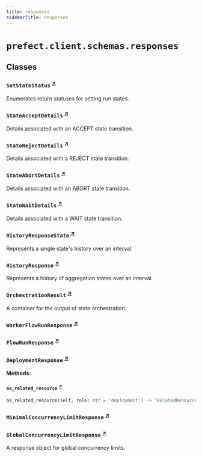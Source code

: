 ```yaml
---
title: responses
sidebarTitle: responses
---
```


# `prefect.client.schemas.responses`

## Classes

### `SetStateStatus` <sup><a href="https://github.com/prefecthq/prefect/blob/main/src/prefect/client/schemas/responses.py#L21" target="_blank">↗</a></sup>


Enumerates return statuses for setting run states.


### `StateAcceptDetails` <sup><a href="https://github.com/prefecthq/prefect/blob/main/src/prefect/client/schemas/responses.py#L30" target="_blank">↗</a></sup>


Details associated with an ACCEPT state transition.


### `StateRejectDetails` <sup><a href="https://github.com/prefecthq/prefect/blob/main/src/prefect/client/schemas/responses.py#L42" target="_blank">↗</a></sup>


Details associated with a REJECT state transition.


### `StateAbortDetails` <sup><a href="https://github.com/prefecthq/prefect/blob/main/src/prefect/client/schemas/responses.py#L57" target="_blank">↗</a></sup>


Details associated with an ABORT state transition.


### `StateWaitDetails` <sup><a href="https://github.com/prefecthq/prefect/blob/main/src/prefect/client/schemas/responses.py#L72" target="_blank">↗</a></sup>


Details associated with a WAIT state transition.


### `HistoryResponseState` <sup><a href="https://github.com/prefecthq/prefect/blob/main/src/prefect/client/schemas/responses.py#L94" target="_blank">↗</a></sup>


Represents a single state's history over an interval.


### `HistoryResponse` <sup><a href="https://github.com/prefecthq/prefect/blob/main/src/prefect/client/schemas/responses.py#L116" target="_blank">↗</a></sup>


Represents a history of aggregation states over an interval


### `OrchestrationResult` <sup><a href="https://github.com/prefecthq/prefect/blob/main/src/prefect/client/schemas/responses.py#L135" target="_blank">↗</a></sup>


A container for the output of state orchestration.


### `WorkerFlowRunResponse` <sup><a href="https://github.com/prefecthq/prefect/blob/main/src/prefect/client/schemas/responses.py#L145" target="_blank">↗</a></sup>

### `FlowRunResponse` <sup><a href="https://github.com/prefecthq/prefect/blob/main/src/prefect/client/schemas/responses.py#L153" target="_blank">↗</a></sup>

### `DeploymentResponse` <sup><a href="https://github.com/prefecthq/prefect/blob/main/src/prefect/client/schemas/responses.py#L309" target="_blank">↗</a></sup>

**Methods:**

#### `as_related_resource` <sup><a href="https://github.com/prefecthq/prefect/blob/main/src/prefect/client/schemas/responses.py#L446" target="_blank">↗</a></sup>

```python
as_related_resource(self, role: str = 'deployment') -> 'RelatedResource'
```

### `MinimalConcurrencyLimitResponse` <sup><a href="https://github.com/prefecthq/prefect/blob/main/src/prefect/client/schemas/responses.py#L472" target="_blank">↗</a></sup>

### `GlobalConcurrencyLimitResponse` <sup><a href="https://github.com/prefecthq/prefect/blob/main/src/prefect/client/schemas/responses.py#L480" target="_blank">↗</a></sup>


A response object for global concurrency limits.

